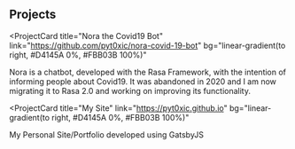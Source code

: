 ## Projects

<ProjectCard
  title="Nora the Covid19 Bot"
  link="https://github.com/pyt0xic/nora-covid-19-bot"
  bg="linear-gradient(to right, #D4145A 0%, #FBB03B 100%)"
>
  Nora is a chatbot, developed with the Rasa Framework, with the intention of
  informing people about Covid19. It was abandoned in 2020 and I am now
  migrating it to Rasa 2.0 and working on improving its functionality.
</ProjectCard>

<ProjectCard
  title="My Site"
  link="https://pyt0xic.github.io"
  bg="linear-gradient(to right, #D4145A 0%, #FBB03B 100%)"
>
  My Personal Site/Portfolio developed using GatsbyJS
</ProjectCard>

